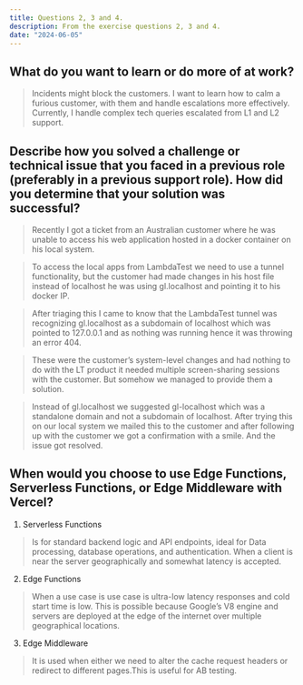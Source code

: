 ```yaml
---
title: Questions 2, 3 and 4.
description: From the exercise questions 2, 3 and 4.
date: "2024-06-05"
---
```


## What do you want to learn or do more of at work?

>  Incidents might block the customers. I want to learn how to calm a furious customer, with them and handle escalations more effectively. Currently, I handle complex tech queries escalated from L1 and L2 support.

## Describe how you solved a challenge or technical issue that you faced in a previous role (preferably in a previous support role). How did you determine that your solution was successful?

>  Recently I got a ticket from an Australian customer where he was unable to access his web application hosted in a docker container on his local system.

>  To access the local apps from LambdaTest we need to use a tunnel functionality, but the customer had made changes in his host file instead of localhost he was using gl.localhost and pointing it to his docker IP.

>  After triaging this I came to know that the LambdaTest tunnel was recognizing gl.localhost as a subdomain of localhost which was pointed to 127.0.0.1 and as nothing was running hence it was throwing an error 404.

>  These were the customer’s system-level changes and had nothing to do with the LT product it needed multiple screen-sharing sessions with the customer. But somehow we managed to provide them a solution.

>  Instead of gl.localhost we suggested gl-localhost which was a standalone domain and not a subdomain of localhost. After trying this on our local system we mailed this to the customer and after following up with the customer we got a confirmation with a smile. And the issue got resolved.

## When would you choose to use Edge Functions, Serverless Functions, or Edge Middleware with Vercel?

1. Serverless Functions 
>  Is for standard backend logic and API endpoints, ideal for Data processing, database operations, and authentication. When a client is near the server geographically and somewhat latency is accepted.

2. Edge Functions 
>  When a use case is use case is ultra-low latency responses and cold start time is low. This is possible because Google’s V8 engine and servers are deployed at the edge of the internet over multiple geographical locations.

3. Edge Middleware
>  It is used when either we need to alter the cache request headers or redirect to different pages.This is useful for AB testing.